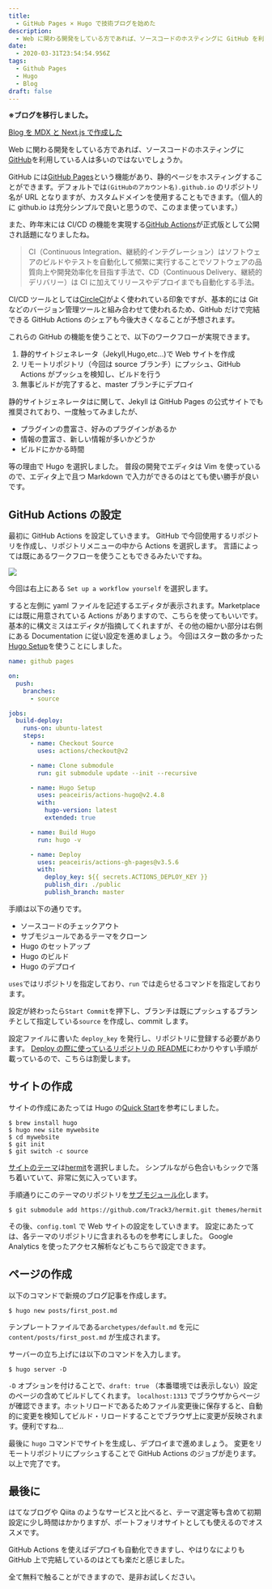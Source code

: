 ```yaml
---
title:
  - GitHub Pages × Hugo で技術ブログを始めた
description:
  - Web に関わる開発をしている方であれば、ソースコードのホスティングに GitHub を利用している人は多いのではないでしょうか。
date:
  - 2020-03-31T23:54:54.956Z
tags:
  - Github Pages
  - Hugo
  - Blog
draft: false
---
```


**※ブログを移行しました。**

[Blog を MDX と Next.js で作成した](/posts/20200605/)

Web に関わる開発をしている方であれば、ソースコードのホスティングに[GitHub](https://github.co.jp)を利用している人は多いのではないでしょうか。

GitHub には[GitHub Pages](https://pages.github.com/)という機能があり、静的ページをホスティングすることができます。デフォルトでは`(GitHubのアカウント名).github.io` のリポジトリ名が URL となりますが、カスタムドメインを使用することもできます。（個人的に github.io は充分シンプルで良いと思うので、このまま使っています。）

また、昨年末には CI/CD の機能を実現する[GitHub Actions](https://github.co.jp/features/actions)が正式版として公開され話題になりましたね。

> CI（Continuous Integration、継続的インテグレーション）はソフトウェアのビルドやテストを自動化して頻繁に実行することでソフトウェアの品質向上や開発効率化を目指す手法で、CD（Continuous Delivery、継続的デリバリー）は CI に加えてリリースやデプロイまでも自動化する手法。

CI/CD ツールとしては[CircleCI](https://circleci.com/ja/)がよく使われている印象ですが、基本的には Git などのバージョン管理ツールと組み合わせて使われるため、GitHub だけで完結できる GitHub Actions のシェアも今後大きくなることが予想されます。

これらの GitHub の機能を使うことで、以下のワークフローが実現できます。

1. 静的サイトジェネレータ（Jekyll,Hugo,etc...)で Web サイトを作成
2. リモートリポジトリ（今回は source ブランチ）にプッシュ、GitHub Actions がプッシュを検知し、ビルドを行う
3. 無事ビルドが完了すると、master ブランチにデプロイ

静的サイトジェネレータはに関して、Jekyll は GitHub Pages の公式サイトでも推奨されており、一度触ってみましたが、

- プラグインの豊富さ、好みのプラグインがあるか
- 情報の豊富さ、新しい情報が多いかどうか
- ビルドにかかる時間

等の理由で Hugo を選択しました。
普段の開発でエディタは Vim を使っているので、エディタ上で且つ Markdown で入力ができるのはとても使い勝手が良いです。

## GitHub Actions の設定

最初に GitHub Actions を設定していきます。
GitHub で今回使用するリポジトリを作成し、リポジトリメニューの中から Actions を選択します。
言語によっては既にあるワークフローを使うこともできるみたいですね。

![](/github_sc1.png)

今回は右上にある `Set up a workflow yourself` を選択します。

すると左側に yaml ファイルを記述するエディタが表示されます。Marketplace には既に用意されている Actions がありますので、こちらを使ってもいいです。基本的に構文ミスはエディタが指摘してくれますが、その他の細かい部分は右側にある Documentation に従い設定を進めましょう。
今回はスター数の多かった[Hugo Setup](https://github.com/marketplace/actions/hugo-setup)を使うことにしました。

```yaml
name: github pages

on:
  push:
    branches:
      - source

jobs:
  build-deploy:
    runs-on: ubuntu-latest
    steps:
      - name: Checkout Source
        uses: actions/checkout@v2

      - name: Clone submodule
        run: git submodule update --init --recursive

      - name: Hugo Setup
        uses: peaceiris/actions-hugo@v2.4.8
        with:
          hugo-version: latest
          extended: true

      - name: Build Hugo
        run: hugo -v

      - name: Deploy
        uses: peaceiris/actions-gh-pages@v3.5.6
        with:
          deploy_key: ${{ secrets.ACTIONS_DEPLOY_KEY }}
          publish_dir: ./public
          publish_branch: master
```

手順は以下の通りです。

- ソースコードのチェックアウト
- サブモジュールであるテーマをクローン
- Hugo のセットアップ
- Hugo のビルド
- Hugo のデプロイ

`uses`ではリポジトリを指定しており、`run` では走らせるコマンドを指定しております。

設定が終わったら`Start Commit`を押下し、ブランチは既にプッシュするブランチとして指定している`source` を作成し、commit します。

設定ファイルに書いた `deploy_key` を発行し、リポジトリに登録する必要があります。
[Deploy の際に使っているリポジトリの README](https://github.com/peaceiris/actions-gh-pages)にわかりやすい手順が載っているので、こちらは割愛します。

## サイトの作成

サイトの作成にあたっては Hugo の[Quick Start](https://gohugo.io/getting-started/quick-start/)を参考にしました。

```shell
$ brew install hugo
$ hugo new site mywebsite
$ cd mywebsite
$ git init
$ git switch -c source
```

[サイトのテーマ](https://themes.gohugo.io/)は[hermit](https://github.com/Track3/hermit)を選択しました。
シンプルながら色合いもシックで落ち着いていて、非常に気に入っています。

手順通りにこのテーマのリポジトリを[サブモジュール化](https://git-scm.com/book/ja/v2/Git-%E3%81%AE%E3%81%95%E3%81%BE%E3%81%96%E3%81%BE%E3%81%AA%E3%83%84%E3%83%BC%E3%83%AB-%E3%82%B5%E3%83%96%E3%83%A2%E3%82%B8%E3%83%A5%E3%83%BC%E3%83%AB)します。

```shell
$ git submodule add https://github.com/Track3/hermit.git themes/hermit
```

その後、`config.toml` で Web サイトの設定をしていきます。
設定にあたっては、各テーマのリポジトリに含まれるものを参考にしました。
Google Analytics を使ったアクセス解析などもこちらで設定できます。

## ページの作成

以下のコマンドで新規のブログ記事を作成します。

```shell
$ hugo new posts/first_post.md
```

テンプレートファイルである`archetypes/default.md` を元に `content/posts/first_post.md` が生成されます。

サーバーの立ち上げには以下のコマンドを入力します。

```shell
$ hugo server -D
```

`-D` オプションを付けることで、`draft: true` （本番環境では表示しない）設定のページの含めてビルドしてくれます。
`localhost:1313` でブラウザからページが確認できます。ホットリロードであるためファイル変更後に保存すると、自動的に変更を検知してビルド・リロードすることでブラウザ上に変更が反映されます。便利ですね…

最後に `hugo` コマンドでサイトを生成し、デプロイまで進めましょう。
変更をリモートリポジトリにプッシュすることで GitHub Actions のジョブが走ります。以上で完了です。

## 最後に

はてなブログや Qiita のようなサービスと比べると、テーマ選定等も含めて初期設定に少し時間はかかりますが、ポートフォリオサイトとしても使えるのでオススメです。

GitHub Actions を使えばデプロイも自動化できますし、やはりなによりも GitHub 上で完結しているのはとても楽だと感じました。

全て無料で触ることができますので、是非お試しください。
